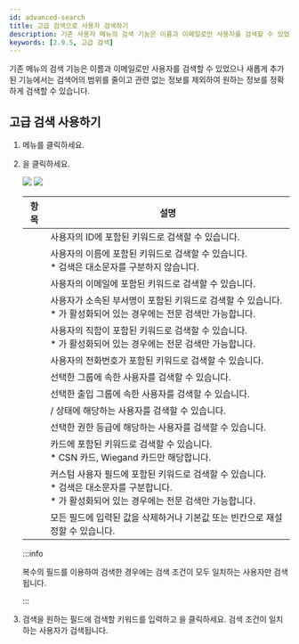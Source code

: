 ```yaml
---
id: advanced-search
title: 고급 검색으로 사용자 검색하기
description: 기존 사용자 메뉴의 검색 기능은 이름과 이메일로만 사용자를 검색할 수 있었으나 새롭게 추가된 고급 검색 기능에서는 검색어의 범위를 줄이고 관련 없는 정보를 제외하여 원하는 정보를 정확하게 검색할 수 있습니다.
keywords: [2.9.5, 고급 검색]
---
```


기존 <Cmd sid="common.gnb.user" /> 메뉴의 검색 기능은 이름과 이메일로만 사용자를 검색할 수 있었으나 새롭게 추가된 <Cmd sid="button.advancedSearch" /> 기능에서는 검색어의 범위를 줄이고 관련 없는 정보를 제외하여 원하는 정보를 정확하게 검색할 수 있습니다.

## 고급 검색 사용하기

1. <Cmd sid="common.gnb.user" /> 메뉴를 클릭하세요.

1. <Cmd sid="button.advancedSearch" />을 클릭하세요.

    <Image src='/img/ko/biostar-user-menu.png' caption />

    <Image src='/img/ko/biostar-295-user-adv-search.png' className='none' caption />

    <div className='overflow-x'>

    | 항목 | 설명 |
    | -- | -- |
    | <Cmd sid="common.id" /> | 사용자의 ID에 포함된 키워드로 검색할 수 있습니다. |
    | <Cmd sid="common.name" /> | 사용자의 이름에 포함된 키워드로 검색할 수 있습니다.<br/>* <Cmd sid="common.name" /> 검색은 대소문자를 구분하지 않습니다. |
    | <Cmd sid="common.email" /> | 사용자의 이메일에 포함된 키워드로 검색할 수 있습니다. |
    | <Cmd sid="common.department" /> | 사용자가 소속된 부서명이 포함된 키워드로 검색할 수 있습니다.<br/>* <Cmd sid="setting.sever.secure.comm.encrypt.db" />가 활성화되어 있는 경우에는 전문 검색만 가능합니다. |
    | <Cmd sid="common.title" /> | 사용자의 직함이 포함된 키워드로 검색할 수 있습니다.<br/>* <Cmd sid="setting.sever.secure.comm.encrypt.db" />가 활성화되어 있는 경우에는 전문 검색만 가능합니다. |
    | <Cmd sid="common.telephone" /> | 사용자의 전화번호가 포함된 키워드로 검색할 수 있습니다. |
    | <Cmd sid="common.group" /> | 선택한 그룹에 속한 사용자를 검색할 수 있습니다. |
    | <Cmd sid="common.accessGroup" /> | 선택한 출입 그룹에 속한 사용자를 검색할 수 있습니다. |
    | <Cmd sid="common.status" /> | <Cmd sid="user.status.active" />/<Cmd sid="user.status.inactive" /> 상태에 해당하는 사용자를 검색할 수 있습니다. |
    | <Cmd sid="user.bioStarOperator" /> | 선택한 권한 등급에 해당하는 사용자를 검색할 수 있습니다. |
    | <Cmd sid="common.card" /> | 카드에 포함된 키워드로 검색할 수 있습니다.<br/>* CSN 카드, Wiegand 카드만 해당합니다. |
    | <Cmd sid="setting.server.custom_field.title" /> | 커스텀 사용자 필드에 포함된 키워드로 검색할 수 있습니다.<br/>* <Cmd sid="setting.server.custom_field.title" /> 검색은 대소문자를 구분합니다.<br/>* <Cmd sid="setting.sever.secure.comm.encrypt.db" />가 활성화되어 있는 경우에는 전문 검색만 가능합니다. |
    | <Cmd sid="button.advancedSearch.clearAll" /> | 모든 필드에 입력된 값을 삭제하거나 기본값 또는 빈칸으로 재설정할 수 있습니다. |

    </div>

    :::info

    복수의 필드를 이용하여 검색한 경우에는 검색 조건이 모두 일치하는 사용자만 검색됩니다.

    :::

1. 검색을 원하는 필드에 검색할 키워드를 입력하고 <Cmd sid="button.advancedSearch.search" />을 클릭하세요. 검색 조건이 일치하는 사용자가 검색됩니다.